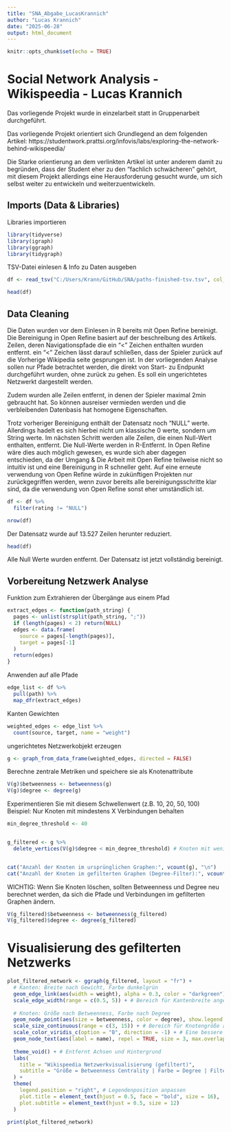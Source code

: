 ```yaml
---
title: "SNA_Abgabe_LucasKrannich"
author: "Lucas Krannich"
date: "2025-06-28"
output: html_document
---
```


```r
knitr::opts_chunk$set(echo = TRUE)
```

# Social Network Analysis - Wikispeedia - Lucas Krannich

Das vorliegende Projekt wurde in einzelarbeit statt in Gruppenarbeit durchgeführt.

Das vorliegende Projekt orientiert sich Grundlegend an dem folgenden Artikel:
https://studentwork.prattsi.org/infovis/labs/exploring-the-network-behind-wikispeedia/

Die Starke orientierung an dem verlinkten Artikel ist unter anderem damit zu begründen, dass der Student eher zu den "fachlich schwächeren" gehört, mit diesem Projekt allerdings eine Herausforderung gesucht wurde, um sich selbst weiter zu entwickeln und weiterzuentwickeln.


## Imports (Data & Libraries)

Libraries importieren

```r
library(tidyverse)
library(igraph)
library(ggraph)
library(tidygraph)
```

TSV-Datei einlesen & Info zu Daten ausgeben

```r
df <- read_tsv("C:/Users/Krann/GitHub/SNA/paths-finished-tsv.tsv", col_names = TRUE)
```

```r
head(df)
```

## Data Cleaning

Die Daten wurden vor dem Einlesen in R bereits mit Open Refine bereinigt. Die Bereinigung in Open Refine basiert auf der beschreibung des Artikels.
Zeilen, deren Navigationspfade die ein "<" Zeichen enthalten wurden entfernt. ein "<" Zeichen lässt darauf schließen, dass der Spieler zurück auf die Vorherige Wikipedia seite gesprungen ist. In der vorliegenden Analyse sollen nur Pfade betrachtet werden, die direkt von Start- zu Endpunkt durchgeführt wurden, ohne zurück zu gehen. Es soll ein ungerichtetes Netzwerkt dargestellt werden.

Zudem wurden alle Zeilen entfernt, in denen der Spieler maximal 2min gebraucht hat. So können ausreiser vermieden werden und die verbleibenden Datenbasis hat homogene Eigenschaften.

Trotz vorheriger Bereinigung enthält der Datensatz noch "NULL" werte. Allerdings hadelt es sich hierbei nicht um klassische 0 werte, sondern um String werte. Im nächsten Schritt werden alle Zeilen, die einen Null-Wert enthalten, entfernt.
Die Null-Werte werden in R-Entfernt. In Open Refine wäre dies auch möglich gewesen, es wurde sich aber dagegen entschieden, da der Umgang & Die Arbeit mit Open Refine teilweise nicht so intuitiv ist und eine Bereinigung in R schneller geht. Auf eine erneute verwendung von Open Refine würde in zukünftigen Projekten nur zurückgegriffen werden, wenn zuvor bereits alle bereinigungsschritte klar sind, da die verwendung von Open Refine sonst eher umständlich ist.

```r
df <- df %>%
  filter(rating != "NULL")
```

```r
nrow(df)
```

Der Datensatz wurde auf 13.527 Zeilen herunter reduziert.


```r
head(df)
```

Alle Null Werte wurden entfernt.
Der Datensatz ist jetzt vollständig bereinigt.

## Vorbereitung Netzwerk Analyse

Funktion zum Extrahieren der Übergänge aus einem Pfad

```r

extract_edges <- function(path_string) {
  pages <- unlist(strsplit(path_string, ";"))
  if (length(pages) < 2) return(NULL)
  edges <- data.frame(
    source = pages[-length(pages)],
    target = pages[-1]
  )
  return(edges)
}

```

Anwenden auf alle Pfade

```r
edge_list <- df %>%
  pull(path) %>%
  map_dfr(extract_edges)
```

Kanten Gewichten

```r
weighted_edges <- edge_list %>%
  count(source, target, name = "weight")
```

ungerichtetes Netzwerkobjekt erzeugen

```r
g <- graph_from_data_frame(weighted_edges, directed = FALSE)
```

Berechne zentrale Metriken und speichere sie als Knotenattribute

```r
V(g)$betweenness <- betweenness(g)
V(g)$degree <- degree(g)
```

Experimentieren Sie mit diesem Schwellenwert (z.B. 10, 20, 50, 100)
Beispiel: Nur Knoten mit mindestens X Verbindungen behalten
```r
min_degree_threshold <- 40


g_filtered <- g %>%
  delete_vertices(V(g)$degree < min_degree_threshold) # Knoten mit weniger als X Verbindungen entfernen


cat("Anzahl der Knoten im ursprünglichen Graphen:", vcount(g), "\n")
cat("Anzahl der Knoten im gefilterten Graphen (Degree-Filter):", vcount(g_filtered), "\n")
```


WICHTIG: Wenn Sie Knoten löschen, sollten Betweenness und Degree neu berechnet werden,
da sich die Pfade und Verbindungen im gefilterten Graphen ändern.

```r
V(g_filtered)$betweenness <- betweenness(g_filtered)
V(g_filtered)$degree <- degree(g_filtered)

```

# Visualisierung des gefilterten Netzwerks

```r
plot_filtered_network <- ggraph(g_filtered, layout = "fr") +
  # Kanten: Breite nach Gewicht, Farbe dunkelgrün
  geom_edge_link(aes(width = weight), alpha = 0.3, color = "darkgreen") + # alpha leicht erhöht
  scale_edge_width(range = c(0.5, 5)) + # Bereich für Kantenbreite angepasst für bessere Sichtbarkeit
  
  # Knoten: Größe nach Betweenness, Farbe nach Degree
  geom_node_point(aes(size = betweenness, color = degree), show.legend = TRUE) +
  scale_size_continuous(range = c(3, 15)) + # Bereich für Knotengröße angepasst für bessere Sichtbarkeit
  scale_color_viridis_c(option = "B", direction = -1) + # Eine bessere Farbskala (viridis)
  geom_node_text(aes(label = name), repel = TRUE, size = 3, max.overlaps = 20) + # Knotenbeschriftungen
  
  theme_void() + # Entfernt Achsen und Hintergrund
  labs(
    title = "Wikispeedia Netzwerkvisualisierung (gefiltert)",
    subtitle = "Größe = Betweenness Centrality | Farbe = Degree | Filter: Degree > 3"
  ) +
  theme(
    legend.position = "right", # Legendenposition anpassen
    plot.title = element_text(hjust = 0.5, face = "bold", size = 16),
    plot.subtitle = element_text(hjust = 0.5, size = 12)
  )
```



```r
print(plot_filtered_network)
```

















